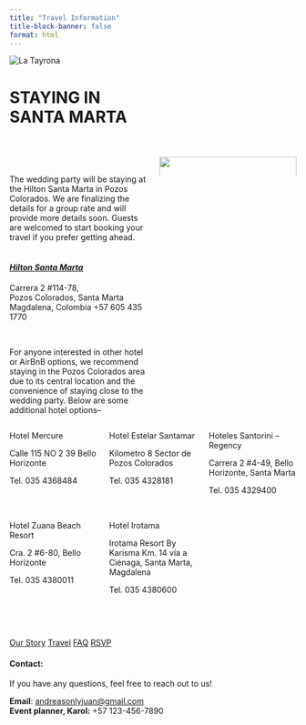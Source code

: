 ```yaml
---
title: "Travel Information"
title-block-banner: false
format: html
---
```


![](images/tayrona.jpg "La Tayrona"){#home .full-width-image}

# STAYING IN <br> SANTA MARTA{.splash-title}

#

<div class="bleed-section bg-party">

::: columns

::: {.column width="50%"}

<br> 

<div class="story">

The wedding party will be staying at the Hilton Santa Marta in Pozos Colorados. We are finalizing the details for a group rate and will provide more details soon. Guests are welcomed to start booking your travel if you prefer getting ahead.

</div>

#### <br><span class="highlight-heading">*[Hilton Santa Marta](https://www.hilton.com/en/hotels/smrcnhh-hilton-santa-marta/)*</span> {.no-anchor .no-margin-top}

<div class="dates">

Carrera 2 #114-78, <br>
Pozos Colorados, Santa Marta <br>
Magdalena, Colombia
+57 605 435 1770

</div>

<br>

<div class="story">

For anyone interested in other hotel or AirBnB options, we recommend staying in the Pozos Colorados area due to its central location and the convenience of staying close to the wedding party. Below are some additional hotel options– 

</div>

:::
::: {.column width="50%"}

::: {.columns}

::: {.column width="100%"}

![](images/hilton-exterior.jpg
){width=100%}


:::

:::
:::
:::


<div class= "text-center"> 

::: columns

::: {.column width="30%"}

Hotel Mercure 

Calle 115 NO 2 39 Bello Horizonte 

Tel. 035 4368484 

<br><br>

Hotel Zuana Beach Resort 

Cra. 2 #6-80, Bello Horizonte 

Tel. 035 4380011 


:::

::: {.column width="30%"}

Hotel Estelar Santamar 

Kilometro 8 Sector de Pozos Colorados 

Tel. 035 4328181 

<br><br>

Hotel Irotama 

Irotama Resort By Karisma Km. 14 vía a Ciénaga, Santa Marta, Magdalena 

Tel. 035 4380600


:::

::: {.column width="30%"}

Hoteles Santorini – Regency 

Carrera 2 #4-49, Bello Horizonte, Santa Marta 

Tel. 035 4329400


:::


:::

</div>

</div> 




:::{.text-center}
<br>
<br>

[Our Story](story.html){.theme-button} 
<!-- [Schedule](story.html){.theme-button}  -->
[Travel](story.html){.theme-button}
[FAQ](faq.html){.theme-button}
[RSVP](https://pp.events/aaNmELQb){.theme-button target="_blank"} 


#### Contact:

If you have any questions, feel free to reach out to us!

**Email**: [andreasonlyjuan@gmail.com](mailto:andreasonlyjuan@gmail.com) <BR>
**Event planner, Karol:** +57 123-456-7890

:::


    
